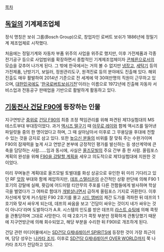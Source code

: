 [[목차]]

== [[독일]]의 기계제조업체 ==
정식 명칭은 보쉬 그룹(Bosch Group)으로, 창업자인 로버트 보쉬가 1886년에 정밀기계 제조업체로 시작했다.

처음에는 정밀기계와 자동차 부품 위주의 사업을 위주로 했지만, 이후 가전제품과 각종 전기공구 등으로 사업범위를 확장하면서 종합적인 기계제조업체이자 [[콘체른]]으로서의 모습을 갖추어 나가게 된다. 그 밖에 한국에서는 거의 볼 수 없지만 [[냉장고]], [[세탁기]] 등의 가전제품, 난방기기, 보일러, 정원관리도구, 원격진료 등의 분야에도 진출해 있다. 해외 진출도 매우 활발하여 2014년 기준으로 전 세계에 약 30여만명의 직원이 근무하고 있으며, [[대한민국]]에도 '[http://www.bosch.co.kr/ko/kr/startpage_1/country-landingpage.php 한국로버트보쉬기전]'이라는 이름으로 1972년에 진출해 자동차 서비스업과 전동공구 판매업을 기반으로 활발하게 활동하고 있다.


== [[기동전사 건담 F90]]에 등장하는 인물 ==
지구연방군 [[중위]]로 [[건담 F90]]의 최종 조정 책임관리를 위해 파견된 제13실험대의 MS 테스트부대 부대장이었다. 과거 [[기동전사 건담 역습의 샤아|액시즈 떨구기]] 때 [[아무로 레이]]와 함께 액시즈를 밀어낸 파일럿들 중의 한 명이었다고 하며, 그 때 살아남아서 이후로 그 무용담을 후대에 전할 수 있는 것을 긍지로 삼고 있다. 또한 [[높으신 분들]]의 비위를 잘 맞춰 주는 수완가이며 F90의 잠재력을 높게 사고 연방군 본부에 긍정적인 평가를 발신하는 등 생산계약에 큰 축을 담당하는 사람......임과 동시에, 사실은 [[올즈모빌]]의 주요 간부 중 한 사람. 올림포스 계획의 완성을 위해 [[건담 강탈|F90을 강탈할 계획]]을 세우고 의도적으로 제13실험대에 지원한 것이었다.

미리 꾸며놓은 계획대로 올즈모빌 토벌대를 화성 상공으로 유인한 뒤 미리 기다리고 있던 RF [[앗잠]] 부대와 함께 제압하지만, [[데프 스탤리온]]의 순간적인 상황 판단에 의해 F90 1호기의 강탈에 실패, 홧김에 어드미럴 티안무의 주포를 다른 전함들에게 발사하며 학살극을 벌였다가 그 여파로 함대가 [[개발살]]나면서 급하게 올림포스 기지로 귀환한다. 이후 자신에게 맞게 커스텀된 F90 2호기를 몰고 [[시드 앰버]]의 제간 도가를 격파한 뒤 데프의 1호기와 맞서 싸우게 되는데, 데프의 싸움을 보고 '건담이 싸우는 것이지 네가 싸우는 것이 아니다'라며 도발하다가 A.R. 시스템의 인도를 받은 데프의 [[라스트 슈팅]]에 의해 콕핏을 관통당하며 그대로 사망한다. 이 때 2호기가 콕핏 부분만 정확하게 관통당했기 때문에 지구연방군에 의해 회수되었고, 해당 부분을 수리한 뒤 F90II로 개조하게 된다.

건담 관련 미디어물에서는 [[SD건담 G제네레이션 SPIRITS]]에 등장한 것이 가장 최근이며, 담당 성우는 [[나카타 조지]]. 이후로 [[SD건담 G제네레이션 OVER WORLD]]까지 쭉 나카타 조지가 전담하고 있다. 

